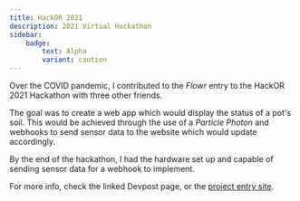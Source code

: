 ```yaml
---
title: HackOR 2021
description: 2021 Virtual Hackathon
sidebar:
    badge:
        text: Alpha
        variant: caution
---
```


<LinkCard title="Hackathon Page" target="_blank" href="https://hackor.devpost.com" description="On Devpost"/>

Over the COVID pandemic, I contributed to the *Flowr* entry to the HackOR 2021 Hackathon with three other friends.

The goal was to create a web app which would display the status of a pot's soil. This would be achieved through the use of a *Particle Photon* and webhooks to send sensor data to the website which would update accordingly.

By the end of the hackathon, I had the hardware set up and capable of sending sensor data for a webhook to implement.

For more info, check the linked Devpost page, or the <a target="_blank" href="https://devpost.com/software/plnt-mntr">project entry site</a>.